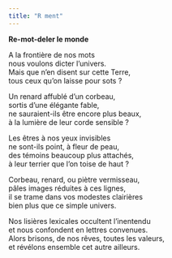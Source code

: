 ```yaml
---
title: "R ment"
---
```


**Re-mot-deler le monde**<br>

A la frontière de nos mots<br>
nous voulons dicter l'univers.<br>
Mais que n'en disent sur cette Terre,<br>
tous ceux qu'on laisse pour sots ?<br>

Un renard affublé d'un corbeau,<br>
sortis d'une élégante fable,<br>
ne sauraient-ils être encore plus beaux,<br>
à la lumière de leur corde sensible ?<br>

Les êtres à nos yeux invisibles<br>
ne sont-ils point, à fleur de peau,<br>
des témoins beaucoup plus attachés,<br>
à leur terrier que l'on toise de haut ?<br>

Corbeau, renard, ou piètre vermisseau,<br>
pâles images réduites à ces lignes,<br>
il se trame dans vos modestes clairières<br>
bien plus que ce simple univers.<br>

Nos lisières lexicales occultent l'inentendu<br>
et nous confondent en lettres convenues.<br>
Alors brisons, de nos rêves, toutes les valeurs,<br>
et révélons ensemble cet autre ailleurs.<br>
